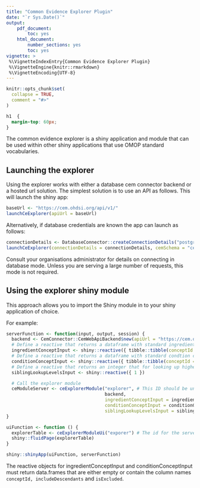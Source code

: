 ```yaml
---
title: "Common Evidence Explorer Plugin"
date: "`r Sys.Date()`"
output:
    pdf_document:
        toc: yes
    html_document:
        number_sections: yes
        toc: yes
vignette: >
 %\VignetteIndexEntry{Common Evidence Explorer Plugin}
 %\VignetteEngine{knitr::rmarkdown}
 %\VignetteEncoding{UTF-8}
---
```


```r
knitr::opts_chunk$set(
  collapse = TRUE,
  comment = "#>"
)
```

```css
h1  {
  margin-top: 60px;
}
```
The common evidence explorer is a shiny application and module that can be used within other shiny applications that
use OMOP standard vocabularies.

## Launching the explorer
Using the explorer works with either a database cem connector backend or a hosted url solution.
The simplest solution is to use an API as follows. This will launch the shiny app:
```r
baseUrl <- "https://cem.ohdsi.org/api/v1/"
launchCeExplorer(apiUrl = baseUrl)
```
Alternatively, if database credentials are known the app can launch as follows:
```r
connectionDetails <- DatabaseConnector::createConnectionDetails("postgres", ...)
launchCeExplorer(connectionDetails = connectionDetails, cemSchema = "cem", sourceSchema = "cem_v3_sources", )
```
Consult your organisations administrator for details on connecting in database mode.
Unless you are serving a large number of requests, this mode is not required.

## Using the explorer shiny module

This approach allows you to import the Shiny module in to your shiny application of choice.

For example:

```r
serverFunction <- function(input, output, session) {
  backend <- CemConnector::CemWebApiBackend$new(apiUrl = "https://cem.ohdsi.org/api/v1/")
  # Define a reactive that returns a dataframe with standard ingredient concepts
  ingredientConceptInput <- shiny::reactive({ tibble::tibble(conceptId = c(21604296), includeDescendants = c(1), isExcluded = c(0)) })
  # Define a reactive that returns a dataframe with standard condtion concepts
  conditionConceptInput <- shiny::reactive({ tibble::tibble(conceptId = c(4149320), includeDescendants = c(1), isExcluded = c(0)) })
  # Define a reactive that returns an integer that for looking up higher levels in the heirarchy
  siblingLookupLevelsInput <- shiny::reactive({ 1 })

  # Call the explorer module
  ceModuleServer <- ceExplorerModule("explorer", # This ID should be unqiue and match the call to ceExplorerModuleUi
                                     backend,
                                     ingredientConceptInput = ingredientConceptInput,
                                     conditionConceptInput = conditionConceptInput,
                                     siblingLookupLevelsInput = siblingLookupLevelsInput)
}

uiFunction <- function () {
  explorerTable <- ceExplorerModuleUi("exporer") # The id for the server module and ui should be the same
  shiny::fluidPage(explorerTable)
}

shiny::shinyApp(uiFunction, serverFunction)
```
The reactive objects for ingredientConceptInput and conditionConceptInput must return data.frames that are either empty or contain the column names `conceptId, includeDescendants` and `isExcluded`.